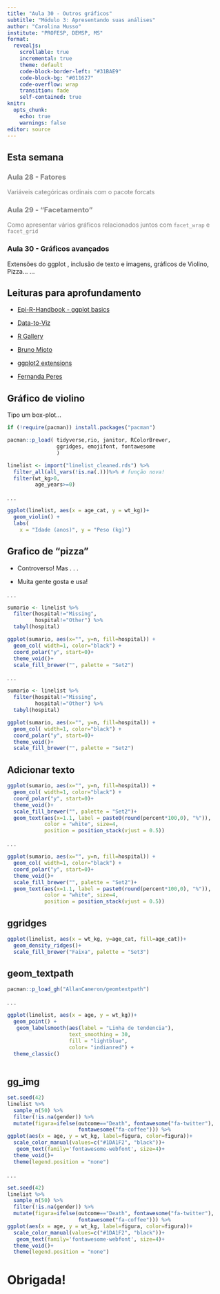 ```yaml
---
title: "Aula 30 - Outros gráficos"
subtitle: "Módulo 3: Apresentando suas análises"
author: "Carolina Musso"
institute: "PROFESP, DEMSP, MS"
format: 
  revealjs:
    scrollable: true
    incremental: true 
    theme: default
    code-block-border-left: "#31BAE9"
    code-block-bg: "#011627"
    code-overflow: wrap
    transition: fade
    self-contained: true
knitr:
  opts_chunk:
    echo: true
    warnings: false
editor: source
---
```


## Esta semana

### Aula 28 - Fatores {style="color: gray;"}

[Variáveis categóricas ordinais com o pacote forcats]{style="color: gray;"}

### Aula 29 - "Facetamento" {style="color: gray;"}

[Como apresentar vários gráficos relacionados juntos com `facet_wrap` e `facet_grid`]{style="color: gray;"}

### Aula 30 - Gráficos avançados

Extensões do ggplot , inclusão de texto e imagens, gráficos de Violino, Pizza... ...

## Leituras para aprofundamento

-   [Epi-R-Handbook - ggplot basics](https://epirhandbook.com/en/ggplot-basics.html?q=facet#ggplot-basics)

-   [Data-to-Viz](https://www.data-to-viz.com)

-   [R Gallery](https://r-graph-gallery.com)

-   [Bruno Mioto](https://brunomioto.com/charts.html)

-   [ggplot2 extensions](https://exts.ggplot2.tidyverse.org/gallery/)

-   [Fernanda Peres](https://www.instagram.com/reel/Cu7DFLusBw6/?igshid=MTc4MmM1YmI2Ng==)

## Gráfico de violino

Tipo um box-plot...

```r
if (!require(pacman)) install.packages("pacman") 

pacman::p_load( tidyverse,rio, janitor, RColorBrewer,
                ggridges, emojifont, fontawesome
                ) 

linelist <- import("linelist_cleaned.rds") %>% 
  filter_all(all_vars(!is.na(.)))%>% # função nova!
  filter(wt_kg>0,
         age_years>=0) 
```

. . .

```r
ggplot(linelist, aes(x = age_cat, y = wt_kg))+
  geom_violin() +
  labs(
    x = "Idade (anos)", y = "Peso (kg)")
```

## Grafico de "pizza"

-   Controverso! Mas . . .

-   Muita gente gosta e usa!

. . .

```r
sumario <- linelist %>% 
  filter(hospital!="Missing",
         hospital!="Other") %>% 
  tabyl(hospital) 

ggplot(sumario, aes(x="", y=n, fill=hospital)) +
  geom_col( width=1, color="black") +
  coord_polar("y", start=0)+
  theme_void()+
  scale_fill_brewer("", palette = "Set2")


```

. . .

```r
sumario <- linelist %>% 
  filter(hospital!="Missing",
         hospital!="Other") %>% 
  tabyl(hospital) 

ggplot(sumario, aes(x="", y=n, fill=hospital)) +
  geom_col( width=1, color="black") +
  coord_polar("y", start=0)+
  theme_void()+
  scale_fill_brewer("", palette = "Set2")
```

## Adicionar texto

```r
ggplot(sumario, aes(x="", y=n, fill=hospital)) +
  geom_col( width=1, color="black") +
  coord_polar("y", start=0)+
  theme_void()+
  scale_fill_brewer("", palette = "Set2")+
  geom_text(aes(x=1.1, label = paste0(round(percent*100,0), "%")), 
            color = "white", size=4, 
            position = position_stack(vjust = 0.5))
```

. . .

```r
ggplot(sumario, aes(x="", y=n, fill=hospital)) +
  geom_col( width=1, color="black") +
  coord_polar("y", start=0)+
  theme_void()+
  scale_fill_brewer("", palette = "Set2")+
  geom_text(aes(x=1.1, label = paste0(round(percent*100,0), "%")), 
            color = "white", size=4, 
            position = position_stack(vjust = 0.5))
```

## ggridges

```r
ggplot(linelist, aes(x = wt_kg, y=age_cat, fill=age_cat))+
  geom_density_ridges()+
  scale_fill_brewer("Faixa", palette = "Set3")
```

## geom_textpath

```r
pacman::p_load_gh("AllanCameron/geomtextpath")
```

. . .

```r
ggplot(linelist, aes(x = age, y = wt_kg))+
  geom_point() +
   geom_labelsmooth(aes(label = "Linha de tendencia"), 
                    text_smoothing = 30, 
                    fill = "lightblue",
                    color= "indianred") +
  theme_classic()
  
```

## gg_img

```r
set.seed(42)
linelist %>% 
  sample_n(50) %>% 
  filter(!is.na(gender)) %>% 
  mutate(figura=ifelse(outcome=="Death", fontawesome("fa-twitter"),
                       fontawesome("fa-coffee"))) %>% 
ggplot(aes(x = age, y = wt_kg, label=figura, color=figura))+
  scale_color_manual(values=c("#1DA1F2", "black"))+
   geom_text(family='fontawesome-webfont', size=4)+
  theme_void()+
  theme(legend.position = "none")
```

. . .

```r
set.seed(42)
linelist %>% 
  sample_n(50) %>% 
  filter(!is.na(gender)) %>% 
  mutate(figura=ifelse(outcome=="Death", fontawesome("fa-twitter"),
                       fontawesome("fa-coffee"))) %>% 
ggplot(aes(x = age, y = wt_kg, label=figura, color=figura))+
  scale_color_manual(values=c("#1DA1F2", "black"))+
   geom_text(family='fontawesome-webfont', size=4)+
  theme_void()+
  theme(legend.position = "none")
```

# Obrigada!
